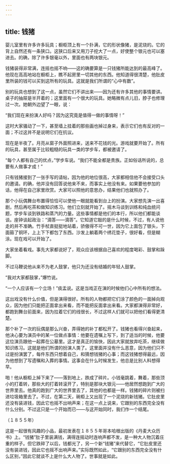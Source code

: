 ```yaml
---
---
---
```

title: 钱猪
---




婴儿室里有许多许多玩具；橱柜顶上有一个扑满，它的形状像猪，是泥烧的。它的背上自然还有一条狭口。这狭口后来又用刀子挖大了一点，好使整个银元也可以塞进去。的确，除了许多银毫以外，里面也有两块银元。

钱猪装得非常满，连摇也摇不响——这的确要算是一只钱猪所能达到的最高峰了。他现在高高地站在橱柜上，瞧不起房里一切其他的东西。他知道得很清楚，他肚皮里所装的钱可以买到这所有的玩具。这就是我们所谓的“心中有数”。

别的玩具也想到了这一点，虽然它们不讲出来——因为还有许多其他的事情要讲。桌子的抽屉是半开着的；这里面有一个很大的玩具。她略微有点儿旧，脖子也修理过一次。她朝外边望了一眼，说：

“我们现在来扮演人好吗？因为这究竟是值得一做的事情呀！”

这时大家骚动了一下，甚至墙上挂着的那些画也掉过身来，表示它们也有反对的一面；不过这并不是说明它们在抗议。

现在是半夜了。月亮从窗子外面照进来，送来不花钱的光。游戏就要开始了。所有的玩具，甚至属于比较粗糙的玩具一类的学步车，都被邀请了。

“每个人都有自己的优点，”学步车说。“我们不能全都是贵族。正如俗话所说的，总要有人做事才成！”

只有钱猪接到了一张手写的请帖，因为他的地位很高，大家都相信他不会接受口头的邀请。的确，他并没有回答说他来不来，而事实上他没有来。如果要他参加的话，他得在自己家里欣赏。大家可以照他的意思办，结果他们也就照办了。

那个小玩偶舞台布置得恰恰可以使他一眼就能看到台上的扮演。大家想先演一出喜剧，然后再吃茶和做知识练习。他们立刻就开始了。摇木马谈到训练和纯血统问题，学步车谈到铁路和蒸汽的力量。这些事情都是他们的本行，所以他们都能谈谈。座钟谈起政治：“滴答——滴答”。它知道它敲的是什么时候，不过，有人说他走的并不准确。竹手杖直挺挺地站着，骄傲得不可一世，因为它上面包了银头，下面箍了铜环，上上下下都包了东西。沙发上躺着两个绣花垫子，很好看，但是糊涂。现在戏可以开始了。

大家坐着看戏。事先大家都说好了，观众应该根据自己喜欢的程度喝彩、鼓掌和跺脚。

不过马鞭说他从来不为老人鼓掌，他只为还没有结婚的年轻人鼓掌。

“我对大家都鼓掌，”爆竹说。

“一个人应该有一个立场！”痰盂说。这是当戏正在演的时候他们心中所有的想法。

这出戏没有什么价值，但是演得很好。所有的人物都把它们涂了颜色的一面掉向观众，因为他们只能把正面拿出来看，而不能把反面拿出来看。大家都演得非常好，都跑到舞台前面来，因为拉着它们的线很长，不过这样人们就可以把他们看得更清楚。

那个补了一次的玩偶是那么兴奋，弄得她的补丁都松开了。钱猪也看得兴奋起来，他决心要为演员中的某一位做点事情：他要在遗嘱上写下，到了适当的时候，他要这位演员跟他一起葬在公墓里。这才是真正的愉快，因此大家就放弃吃茶，继续做知识练习。这就是他们所谓的扮演人类了。这里面并没有什么恶意，因为他们只不过是扮演罢了，每件东西只想着自己，和猜想钱猪的心事；而这钱猪想得最远，因为他想到了写遗嘱和入葬的事情。这事会在什么时候发生，他总是比别人料想得早。

啪！他从橱柜上掉下来了——落到地上，跌成了碎片。小钱毫跳着，舞着，那些顶小的打着转，那些大的打着转滚开了，特别是那块大银元——他居然想跑到广大的世界里去。他真的跑到广大的世界里去了，其他的也都是一样。钱猪的碎片则被扫进垃圾箱里去了。不过，在第二天，碗柜上又出现了一个泥烧的新钱猪。它肚皮里还没有装进钱，因此它也摇不出响声来；在这一点上说来，它跟别的东西完全没有什么分别。不过这只是一个开始而已——与这开始同时，我们作一个结尾。

（１８５５年）

这是一起很有风趣的小品，最初发表在１８５５年哥本哈根出版的《丹麦大众历书》上。“钱猪”肚子里装满钱，满得连摇动时连响声都不发，是一种大人物沉着庄重的样子。但它跌碎了以后，钱都光了，另一个新“钱猪”来代替它，“它肚皮里还没有装进钱，因此它也摇不出响声来。”实际既然如此，“它跟别的东西完全没有什么区别，”因此它就谈不上是什么大人物了。世事就是如此。